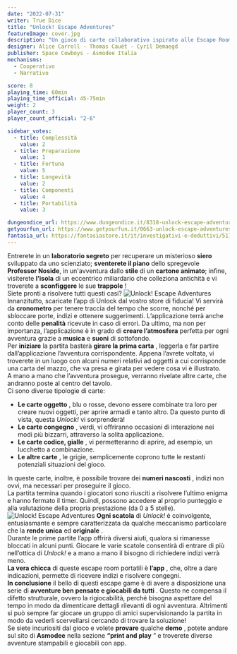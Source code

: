 ```yaml
---
date: "2022-07-31"
writer: True Dice
title: "Unlock! Escape Adventures"
featureImage: cover.jpg
description: "Un gioco di carte collaborativo ispirato alle Escape Room"
designer: Alice Carroll - Thomas Cauët - Cyril Demaegd
publisher: Space Cowboys - Asmodee Italia
mechanisms:
  - Cooperativo
  - Narrativo

score: 8
playing_time: 60min
playing_time_official: 45-75min
weight: 2
player_count: 3
player_count_official: "2-6"

sidebar_votes:
  - title: Complessità
    value: 2
  - title: Preparazione
    value: 1
  - title: Fortuna
    value: 5
  - title: Longevità
    value: 2
  - title: Componenti
    value: 4
  - title: Portabilità
    value: 3

dungeondice_url: https://www.dungeondice.it/8318-unlock-escape-adventures.html
getyourfun_url: https://www.getyourfun.it/0663-unlock-escape-adventures-giochi-di-investigazione.html?fast_search=fs
fantasia_url: https://fantasiastore.it/it/investigativi-e-deduttivi/517-unlock-1-escape-adventures.html
---
```


<Setting>
Entrerete in un <strong>laboratorio segreto</strong> per recuperare un misterioso <strong>siero</strong> sviluppato da uno scienziato; <strong>sventerete il piano</strong> dello spregevole <strong>Professor Noside</strong>, in un'avventura dallo <strong>stile</strong> di un <strong>cartone animato</strong>; infine, visiterete <strong>l’isola</strong> di un eccentrico miliardario che colleziona antichità e vi troverete a <strong>sconfiggere</strong>  le sue <strong>trappole</strong> ! <br/>
Siete pronti a risolvere tutti questi casi?
</Setting>

<img src="./game1.jpg?t=1" alt="Unlock! Escape Adventures" />

<Rules>
  Innanzitutto, scaricate l’app di Unlock dal vostro store di fiducia! Vi servirà da <strong>cronometro</strong>  per tenere traccia del tempo che scorre, nonché per sbloccare porte, indizi e ottenere suggerimenti. L’applicazione terrà anche conto delle <strong>penalità</strong>  ricevute in caso di errori. Da ultimo, ma non per importanza, l’applicazione è in grado di <strong>creare l’atmosfera</strong>  perfetta per ogni avventura grazie a <strong>musica</strong>  e <strong>suoni</strong>  di sottofondo.<br/>
Per <strong>iniziare</strong>  la partita basterà <strong>girare la prima carta</strong> , leggerla e far partire dall’applicazione l’avventura corrispondente. Appena l’avrete voltata, vi troverete in un luogo con alcuni numeri relativi ad oggetti a cui corrisponde una carta del mazzo, che va presa e girata per vedere cosa vi è illustrato.<br/>
A mano a mano che l’avventura prosegue, verranno rivelate altre carte, che andranno poste al centro del tavolo. <br/>
Ci sono diverse tipologie di carte: <br/>
<ul>
<li><strong>Le carte oggetto</strong> , blu o rosse, devono essere combinate tra loro per creare nuovi oggetti, per aprire armadi e tanto altro. Da questo punto di vista, questa <em>Unlock!</em> vi sorprenderà!</li>
<li><strong>Le carte congegno</strong> , verdi, vi offriranno occasioni di interazione nei modi più bizzarri, attraverso la solita applicazione.</li>
<li><strong>Le carte codice, gialle</strong> , vi permetteranno di aprire, ad esempio, un lucchetto a combinazione.</li>
<li><strong>Le altre carte</strong> , le grigie, semplicemente coprono tutte le restanti potenziali situazioni del gioco.</li>
</ul>
In queste carte, inoltre, è possibile trovare dei <strong>numeri nascosti</strong> , indizi non ovvi, ma necessari per proseguire il gioco.<br/>
La partita termina quando i giocatori sono riusciti a risolvere l’ultimo enigma e hanno fermato il timer. Quindi, possono accedere al proprio punteggio e alla valutazione della propria prestazione (da 0 a 5 stelle).

</Rules>

<img src="./game2.jpg?t=1" alt="Unlock! Escape Adventures" />

<Feedback>
<strong>Ogni scatola</strong>  di <em>Unlock!</em> è coinvolgente, entusiasmante e sempre caratterizzata da qualche meccanismo particolare che la <strong>rende unica</strong>  ed <strong>originale</strong> .<br/>
Durante le prime partite l’app offrirà diversi aiuti, qualora si rimanesse bloccati in alcuni punti. Giocare le varie scatole consentirà di entrare di più nell’ottica di <em>Unlock!</em> e a mano a mano il bisogno di richiedere indizi verrà meno.<br/>
<strong>La vera chicca</strong>  di queste escape room portatili è <strong>l’app</strong> , che, oltre a dare indicazioni, permette di ricevere indizi e risolvere congegni.<br/>
<strong>In conclusione</strong>  il bello di questi escape game è di avere a disposizione una serie di <strong>avventure ben pensate e giocabili da tutti</strong> . Questo ne compensa il difetto strutturale, ovvero la rigiocabilità, perché bisogna aspettare del tempo in modo da dimenticare dettagli rilevanti di ogni avventura. Altrimenti si può sempre far giocare un gruppo di amici supervisionando la partita in modo da vederli scervellarsi cercando di trovare la soluzione!<br/>
Se siete incuriositi dal gioco e volete <strong>provare</strong>  qualche <strong>demo</strong> , potete andare sul sito di <strong>Asmodee</strong>  nella sezione <strong>“print and play</strong> ” e  troverete diverse avventure stampabili e giocabili con app.
</Feedback>



